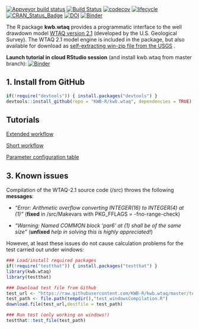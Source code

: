 [![Appveyor build status](https://ci.appveyor.com/api/projects/status/7pkw4r01xttq2h6h/branch/master?svg=true)](https://ci.appveyor.com/project/KWB-R/kwb-wtaq/branch/master)
[![Build Status](https://travis-ci.org/KWB-R/kwb.wtaq.svg?branch=master)](https://travis-ci.org/KWB-R/kwb.wtaq)
[![codecov](https://codecov.io/github/KWB-R/kwb.wtaq/branch/master/graphs/badge.svg)](https://codecov.io/github/KWB-R/kwb.wtaq)
[![lifecycle](https://img.shields.io/badge/lifecycle-stable-brightgreen.svg)](https://www.tidyverse.org/lifecycle/#stable)
[![CRAN_Status_Badge](http://www.r-pkg.org/badges/version/kwb.wtaq)](http://cran.r-project.org/package=kwb.wtaq)
[![DOI](https://zenodo.org/badge/23293/KWB-R/kwb.wtaq.svg)](https://zenodo.org/badge/latestdoi/23293/KWB-R/kwb.wtaq)
[![Binder](http://mybinder.org/badge.svg)](https://mybinder.org/v2/gh/kwb-r/kwb.wtaq/binder?urlpath=rstudio)



The R package **kwb.wtaq** provides a programmatic interface to the well drawdown model [WTAQ version 2.1](https://water.usgs.gov/ogw/wtaq/) (developed by the U.S. Geological Survey). The WTAQ 2.1 model 
engine is included in the package, but also available for download as [self-extracting win-zip file from the USGS](https://water.usgs.gov/ogw/wtaq/WTAQ_2.1.exe]) . 

**Launch tutorial in cloud RStudio session** (and install kwb.wtaq from master 
branch): [![Binder](http://mybinder.org/badge.svg)](https://mybinder.org/v2/gh/kwb-r/kwb.wtaq/binder?urlpath=rstudio)

## 1. Install from GitHub 

```r
if(!require("devtools")) { install.packages("devtools") }
devtools::install_github(repo = "KWB-R/kwb.wtaq", dependencies = TRUE)
```

## Tutorials

[Extended workflow](tutorial/index.html)

[Short workflow](articles/kwbwtaq_Tutorial.html)

[Parameter configuration table](articles/kwbwtaq_ParameterTable.html)

## 3. Known issues

Compilation of the WTAQ-2.1 source code (/src) throws the following **messages**:

- *"Error: Arithmetic overflow converting INTEGER(16) to INTEGER(4) at (1)"*
  (**fixed** in /src/Makevars with PKG_FFLAGS = -fno-range-check)
  
- *"Warning: Named COMMON block 'par6' at (1) shall be of the same size"*
  (**unfixed** *help in solving this is highly appreciated!*)


However, at least these issues do not cause calculation problems for the test carried out under windows:

```r
### Load/install required packages
if(!require("testthat")) { install.packages("testthat") }
library(kwb.wtaq)
library(testthat)

### Download test file from Github
test_url <- "https://raw.githubusercontent.com/KWB-R/kwb.wtaq/master/tests/testthat/test_windowsCompilation.R"
test_path <- file.path(tempdir(),"test_windowsCompilation.R")
download.file(test_url,destfile = test_path)

### Run test (only working on windows!)
testthat::test_file(test_path)

```
